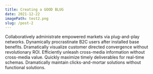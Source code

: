 ```yaml
---
title: Creating a GOOD BLUG
date: 2021-12-22
imagePath: test2.png
slug: /post-2
---
```


Collaboratively administrate empowered markets via plug-and-play networks. Dynamically procrastinate B2C users after installed base benefits. Dramatically visualize customer directed convergence without revolutionary ROI. Efficiently unleash cross-media information without cross-media value. Quickly maximize timely deliverables for real-time schemas. Dramatically maintain clicks-and-mortar solutions without functional solutions.
